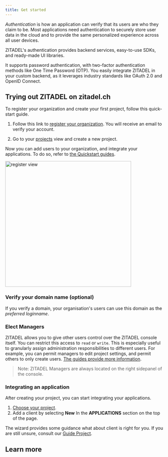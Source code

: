 ```yaml
---
title: Get started
---
```



*Authentication* is how an application can verify that its users are who they claim to be.
Most applications need authentication to securely store user data in the cloud and to provide the same personalized experience across all user devices.

ZITADEL's authentication provides backend services, easy-to-use SDKs, and ready-made UI libraries.

It supports password authentication,
with two-factor authentication methods like One Time Password (OTP).
You easily integrate ZITADEL in your custom backend,
as it leverages industry standards like OAuth 2.0 and OpenID Connect.


## Trying out ZITADEL on zitadel.ch

To register your organization and create your first project, follow this quick-start guide.

<Column>
<div>

1. Follow this link to [register your organization](https://accounts.zitadel.ch/register/org).
You will receive an email to verify your account.

2. Go to your [projects](https://console.zitadel.ch/projects) view and create a new project.

Now you can add users to your organization, and integrate your applications.
To do so, refer to [the Quickstart guides](../../quickstarts/introduction).

</div>
<img width="400px" src="/img/accounts_org_register_light.png" alt="register view"/>
</Column>

### Verify your domain name (optional)

If you verify a domain, your organisation's users can use this domain as the *preferred loginname*.

### Elect Managers

ZITADEL allows you to give other users control over the ZITADEL console itself.
You can restrict this access to `read` or `write`.
This is especially useful to granularly assign administration responsibilities to different users.
For example, you can permit managers to edit project settings, and permit others to only create users.
[The guides provide more information](../overview).

> Note: ZITADEL Managers are always located on the right sidepanel of the console.

### Integrating an application

After creating your project, you can start integrating your applications.

1. [Choose your project](https://console.zitadel.ch/projects).
1. Add a client by selecting **New** In the **APPLICATIONS** section on the top of the page.

The wizard provides some guidance what about client is right for you.
If you are still unsure, consult our [Guide Project](projects).

## Learn more

